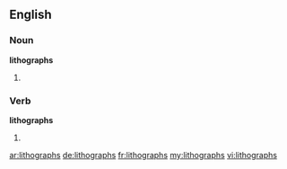 ==English==

===Noun===
'''lithographs'''

# {{plural of|[[lithograph]]}}

===Verb===
'''lithographs'''

# {{third-person singular of|[[lithograph]]}}

[[ar:lithographs]]
[[de:lithographs]]
[[fr:lithographs]]
[[my:lithographs]]
[[vi:lithographs]]